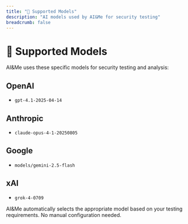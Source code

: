 ```yaml
---
title: "🤖 Supported Models"
description: "AI models used by AI&Me for security testing"
breadcrumb: false
---
```


# 🤖 Supported Models

AI&Me uses these specific models for security testing and analysis:

## OpenAI

- `gpt-4.1-2025-04-14`

## Anthropic

- `claude-opus-4-1-20250805`

## Google

- `models/gemini-2.5-flash`

## xAI

- `grok-4-0709`

AI&Me automatically selects the appropriate model based on your testing requirements. No manual configuration needed.
